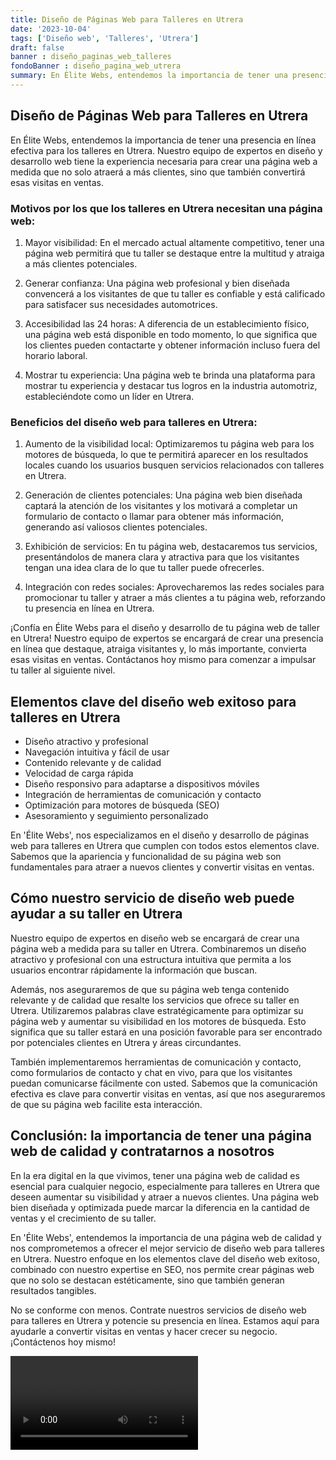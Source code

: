 ```yaml
---
title: Diseño de Páginas Web para Talleres en Utrera
date: '2023-10-04'
tags: ['Diseño web', 'Talleres', 'Utrera']
draft: false
banner : diseño_paginas_web_talleres
fondoBanner : diseño_pagina_web_utrera
summary: En Élite Webs, entendemos la importancia de tener una presencia en línea efectiva para los talleres en Utrera. Nuestro equipo de expertos en diseño y desarrollo web tiene la experiencia necesaria para crear una página web a medida que no solo atraerá a más clientes, sino que también convertirá esas visitas en ventas.
---
```


## Diseño de Páginas Web para Talleres en Utrera

En Élite Webs, entendemos la importancia de tener una presencia en línea efectiva para los talleres en Utrera. Nuestro equipo de expertos en diseño y desarrollo web tiene la experiencia necesaria para crear una página web a medida que no solo atraerá a más clientes, sino que también convertirá esas visitas en ventas.

### Motivos por los que los talleres en Utrera necesitan una página web:

1. Mayor visibilidad: En el mercado actual altamente competitivo, tener una página web permitirá que tu taller se destaque entre la multitud y atraiga a más clientes potenciales.

2. Generar confianza: Una página web profesional y bien diseñada convencerá a los visitantes de que tu taller es confiable y está calificado para satisfacer sus necesidades automotrices.

3. Accesibilidad las 24 horas: A diferencia de un establecimiento físico, una página web está disponible en todo momento, lo que significa que los clientes pueden contactarte y obtener información incluso fuera del horario laboral.

4. Mostrar tu experiencia: Una página web te brinda una plataforma para mostrar tu experiencia y destacar tus logros en la industria automotriz, estableciéndote como un líder en Utrera.

### Beneficios del diseño web para talleres en Utrera:

1. Aumento de la visibilidad local: Optimizaremos tu página web para los motores de búsqueda, lo que te permitirá aparecer en los resultados locales cuando los usuarios busquen servicios relacionados con talleres en Utrera.

2. Generación de clientes potenciales: Una página web bien diseñada captará la atención de los visitantes y los motivará a completar un formulario de contacto o llamar para obtener más información, generando así valiosos clientes potenciales.

3. Exhibición de servicios: En tu página web, destacaremos tus servicios, presentándolos de manera clara y atractiva para que los visitantes tengan una idea clara de lo que tu taller puede ofrecerles.

4. Integración con redes sociales: Aprovecharemos las redes sociales para promocionar tu taller y atraer a más clientes a tu página web, reforzando tu presencia en línea en Utrera.

¡Confía en Élite Webs para el diseño y desarrollo de tu página web de taller en Utrera! Nuestro equipo de expertos se encargará de crear una presencia en línea que destaque, atraiga visitantes y, lo más importante, convierta esas visitas en ventas. Contáctanos hoy mismo para comenzar a impulsar tu taller al siguiente nivel.

<GifSeo />

<Cta />

## Elementos clave del diseño web exitoso para talleres en Utrera

- Diseño atractivo y profesional
- Navegación intuitiva y fácil de usar
- Contenido relevante y de calidad
- Velocidad de carga rápida
- Diseño responsivo para adaptarse a dispositivos móviles
- Integración de herramientas de comunicación y contacto
- Optimización para motores de búsqueda (SEO)
- Asesoramiento y seguimiento personalizado

En 'Élite Webs', nos especializamos en el diseño y desarrollo de páginas web para talleres en Utrera que cumplen con todos estos elementos clave. Sabemos que la apariencia y funcionalidad de su página web son fundamentales para atraer a nuevos clientes y convertir visitas en ventas.

## Cómo nuestro servicio de diseño web puede ayudar a su taller en Utrera

Nuestro equipo de expertos en diseño web se encargará de crear una página web a medida para su taller en Utrera. Combinaremos un diseño atractivo y profesional con una estructura intuitiva que permita a los usuarios encontrar rápidamente la información que buscan.

Además, nos aseguraremos de que su página web tenga contenido relevante y de calidad que resalte los servicios que ofrece su taller en Utrera. Utilizaremos palabras clave estratégicamente para optimizar su página web y aumentar su visibilidad en los motores de búsqueda. Esto significa que su taller estará en una posición favorable para ser encontrado por potenciales clientes en Utrera y áreas circundantes.

También implementaremos herramientas de comunicación y contacto, como formularios de contacto y chat en vivo, para que los visitantes puedan comunicarse fácilmente con usted. Sabemos que la comunicación efectiva es clave para convertir visitas en ventas, así que nos aseguraremos de que su página web facilite esta interacción.

## Conclusión: la importancia de tener una página web de calidad y contratarnos a nosotros

En la era digital en la que vivimos, tener una página web de calidad es esencial para cualquier negocio, especialmente para talleres en Utrera que deseen aumentar su visibilidad y atraer a nuevos clientes. Una página web bien diseñada y optimizada puede marcar la diferencia en la cantidad de ventas y el crecimiento de su taller.

En 'Élite Webs', entendemos la importancia de una página web de calidad y nos comprometemos a ofrecer el mejor servicio de diseño web para talleres en Utrera. Nuestro enfoque en los elementos clave del diseño web exitoso, combinado con nuestro expertise en SEO, nos permite crear páginas web que no solo se destacan estéticamente, sino que también generan resultados tangibles.

No se conforme con menos. Contrate nuestros servicios de diseño web para talleres en Utrera y potencie su presencia en línea. Estamos aquí para ayudarle a convertir visitas en ventas y hacer crecer su negocio. ¡Contáctenos hoy mismo!

<Video />

<CtaBot job='Talleres' city='Utrera'/>

<Gmaps query='Utrera+españa+maps' />